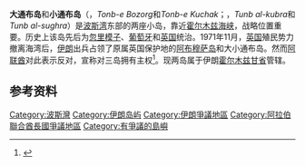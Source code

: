 {{Infobox Islands
| plural = yes
| name             = 大小通布岛
| image name       = Strait of Hormuz.jpg
| image caption    = 大小通布岛在波斯湾的位置
| image size       = 250px
| locator map      = 
| map_custom       = 
| native name      =  تنب بزرگ و تنب کوچک（Tonb-e Bozorg or Tonb-e Kuchak）<br/>طنب الكبرى وطنب الصغرى（Tunb al-kubra or Tunb al-sughra）
| native name link = 
| other_names         = 
| location         = [[波斯湾|波斯湾]]
| coordinates      = 大通布岛：{{Coord|26|15|N|55|16|E|display=inline}}<br/>小通布岛：{{Coord|26|14|N|55|08|E|display=inline}}
| archipelago      = 
| total islands    = 2
| major islands    = 
| area             = 大通布岛：10.3平方公里<br/>小通布岛：2平方公里
| length           =
| width            =
| coastline        =
| highest mount    = 
| elevation        = 
| country                         = Iran
| country admin divisions title   = 省
| country admin divisions         = [[霍尔木兹甘省|霍尔木兹甘省]]
| population       = 
| population as of = 
| density          = 
| ethnic groups    = 
| additional info  =
}}
'''大通布岛'''和'''小通布岛'''（{{lang-fa|'''تنب بزرگ و تنب کوچک'''}}，''Tonb-e Bozorg''和''Tonb-e Kuchak''；{{lang-ar|'''طنب الكبرى وطنب الصغرى'''}}，''Tunb al-kubra''和''Tunb al-sughra''）是[[波斯湾|波斯湾]]东部的两座小岛，靠近[[霍爾木茲海峽|霍尔木兹海峡]]，战略位置重要。历史上该岛先后为[[忽里模子|忽里模子]]、[[葡萄牙|葡萄牙]]和[[英国|英国]]统治。1971年11月，[[英国|英国]]殖民势力撤离海湾后，[[伊朗|伊朗]]出兵占领了原属英国保护地的[[阿布穆萨岛|阿布穆萨岛]]和大小通布岛。然而[[阿拉伯联合酋长国|阿联酋]]对此表示反对，宣称对三岛拥有主权<ref>{{cite web | language = zh-cn | publisher = 中央编译局 | title = 论海上战略通道的地位与作用 | url = http://www.cctb.net/llyj/lldt/llqy/201005/t20100513_21832.htm | date = 2010-05-13 | accessdate = 2011-05-14 | archive-date = 2010-07-03 | archive-url = https://web.archive.org/web/20100703033734/http://www.cctb.net/llyj/lldt/llqy/201005/t20100513_21832.htm | dead-url = yes }}</ref>。现两岛属于伊朗[[霍爾木茲甘省|霍尔木兹甘省]]管辖。

==参考资料==
{{reflist}}
{{Indian Ocean Islands}}
{{亞洲領土爭議}}
{{有争议的地区小作品}}
{{DEFAULTSORT:Tunbs}}
[[Category:波斯灣|Category:波斯灣]]
[[Category:伊朗岛屿|Category:伊朗岛屿]]
[[Category:伊朗爭議地區|Category:伊朗爭議地區]]
[[Category:阿拉伯聯合酋長國爭議地區|Category:阿拉伯聯合酋長國爭議地區]]
[[Category:有爭議的島嶼|Category:有爭議的島嶼]]